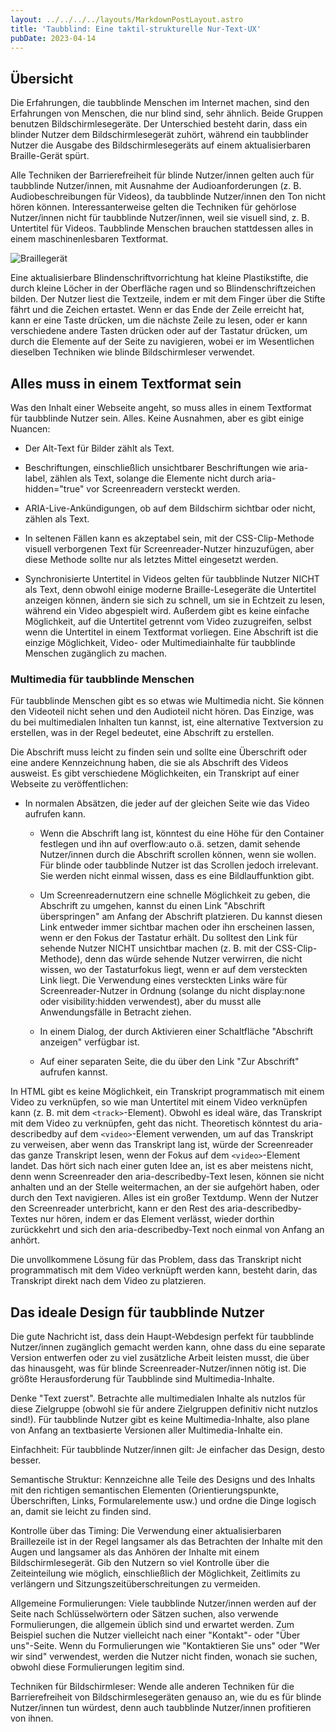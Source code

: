 ```yaml
---
layout: ../../../../layouts/MarkdownPostLayout.astro
title: 'Taubblind: Eine taktil-strukturelle Nur-Text-UX'
pubDate: 2023-04-14
---
```


## Übersicht

Die Erfahrungen, die taubblinde Menschen im Internet machen, sind den Erfahrungen von Menschen, die nur blind sind, sehr ähnlich.
Beide Gruppen benutzen Bildschirmlesegeräte. Der Unterschied besteht darin, dass ein blinder Nutzer dem Bildschirmlesegerät zuhört,
während ein taubblinder Nutzer die Ausgabe des Bildschirmlesegeräts auf einem aktualisierbaren Braille-Gerät spürt.

Alle Techniken der Barrierefreiheit für blinde Nutzer/innen gelten auch für taubblinde Nutzer/innen, mit Ausnahme der
Audioanforderungen (z. B. Audiobeschreibungen für Videos), da taubblinde Nutzer/innen den Ton nicht hören können. Interessanterweise
gelten die Techniken für gehörlose Nutzer/innen nicht für taubblinde Nutzer/innen, weil sie visuell sind, z. B. Untertitel für
Videos. Taubblinde Menschen brauchen stattdessen alles in einem maschinenlesbaren Textformat.

![Braillegerät](/images/affordanzen/braille.png)

Eine aktualisierbare Blindenschriftvorrichtung hat kleine Plastikstifte, die durch kleine Löcher in der Oberfläche ragen und so
Blindenschriftzeichen bilden. Der Nutzer liest die Textzeile, indem er mit dem Finger über die Stifte fährt und die Zeichen ertastet.
Wenn er das Ende der Zeile erreicht hat, kann er eine Taste drücken, um die nächste Zeile zu lesen, oder er kann verschiedene andere
Tasten drücken oder auf der Tastatur drücken, um durch die Elemente auf der Seite zu navigieren, wobei er im Wesentlichen dieselben
Techniken wie blinde Bildschirmleser verwendet.

## Alles muss in einem Textformat sein

Was den Inhalt einer Webseite angeht, so muss alles in einem Textformat für taubblinde Nutzer sein. Alles. Keine Ausnahmen,
aber es gibt einige Nuancen:

- Der Alt-Text für Bilder zählt als Text.

- Beschriftungen, einschließlich unsichtbarer Beschriftungen wie aria-label, zählen als Text, solange die Elemente nicht durch
  aria-hidden="true" vor Screenreadern versteckt werden.

- ARIA-Live-Ankündigungen, ob auf dem Bildschirm sichtbar oder nicht, zählen als Text.

- In seltenen Fällen kann es akzeptabel sein, mit der CSS-Clip-Methode visuell verborgenen Text für Screenreader-Nutzer
  hinzuzufügen, aber diese Methode sollte nur als letztes Mittel eingesetzt werden.

- Synchronisierte Untertitel in Videos gelten für taubblinde Nutzer NICHT als Text, denn obwohl einige moderne Braille-Lesegeräte
  die Untertitel anzeigen können, ändern sie sich zu schnell, um sie in Echtzeit zu lesen, während ein Video abgespielt wird.
  Außerdem gibt es keine einfache Möglichkeit, auf die Untertitel getrennt vom Video zuzugreifen, selbst wenn die Untertitel in
  einem Textformat vorliegen. Eine Abschrift ist die einzige Möglichkeit, Video- oder Multimediainhalte für taubblinde Menschen
  zugänglich zu machen.

### Multimedia für taubblinde Menschen

Für taubblinde Menschen gibt es so etwas wie Multimedia nicht. Sie können den Videoteil nicht sehen und den Audioteil nicht hören.
Das Einzige, was du bei multimedialen Inhalten tun kannst, ist, eine alternative Textversion zu erstellen, was in der Regel bedeutet,
eine Abschrift zu erstellen.

Die Abschrift muss leicht zu finden sein und sollte eine Überschrift oder eine andere Kennzeichnung haben, die sie als Abschrift des
Videos ausweist. Es gibt verschiedene Möglichkeiten, ein Transkript auf einer Webseite zu veröffentlichen:

- In normalen Absätzen, die jeder auf der gleichen Seite wie das Video aufrufen kann.

  - Wenn die Abschrift lang ist, könntest du eine Höhe für den Container festlegen und ihn auf overflow:auto o.ä. setzen, damit
    sehende Nutzer/innen durch die Abschrift scrollen können, wenn sie wollen. Für blinde oder taubblinde Nutzer ist das Scrollen
    jedoch irrelevant. Sie werden nicht einmal wissen, dass es eine Bildlauffunktion gibt.

  - Um Screenreadernutzern eine schnelle Möglichkeit zu geben, die Abschrift zu umgehen, kannst du einen Link "Abschrift überspringen" am Anfang der Abschrift platzieren. Du kannst diesen Link entweder immer sichtbar machen oder ihn erscheinen lassen, wenn er den Fokus der Tastatur erhält. Du solltest den Link für sehende Nutzer NICHT unsichtbar machen (z. B. mit der CSS-Clip-Methode), denn das würde sehende Nutzer verwirren, die nicht wissen, wo der Tastaturfokus liegt, wenn er auf dem versteckten Link liegt. Die Verwendung eines versteckten Links wäre für Screenreader-Nutzer in Ordnung (solange du nicht display:none oder visibility:hidden verwendest), aber du musst alle Anwendungsfälle in Betracht ziehen.

  - In einem Dialog, der durch Aktivieren einer Schaltfläche "Abschrift anzeigen" verfügbar ist.

  - Auf einer separaten Seite, die du über den Link "Zur Abschrift" aufrufen kannst.

In HTML gibt es keine Möglichkeit, ein Transkript programmatisch mit einem Video zu verknüpfen, so wie man Untertitel mit einem Video
verknüpfen kann (z. B. mit dem `<track>`-Element). Obwohl es ideal wäre, das Transkript mit dem Video zu verknüpfen, geht das nicht.
Theoretisch könntest du aria-describedby auf dem `<video>`-Element verwenden, um auf das Transkript zu verweisen, aber wenn das
Transkript lang ist, würde der Screenreader das ganze Transkript lesen, wenn der Fokus auf dem `<video>`-Element landet. Das hört
sich nach einer guten Idee an, ist es aber meistens nicht, denn wenn Screenreader den aria-describedby-Text lesen, können sie nicht
anhalten und an der Stelle weitermachen, an der sie aufgehört haben, oder durch den Text navigieren. Alles ist ein großer Textdump.
Wenn der Nutzer den Screenreader unterbricht, kann er den Rest des aria-describedby-Textes nur hören, indem er das Element verlässt,
wieder dorthin zurückkehrt und sich den aria-describedby-Text noch einmal von Anfang an anhört.

Die unvollkommene Lösung für das Problem, dass das Transkript nicht programmatisch mit dem Video verknüpft werden kann, besteht darin,
das Transkript direkt nach dem Video zu platzieren.

## Das ideale Design für taubblinde Nutzer

Die gute Nachricht ist, dass dein Haupt-Webdesign perfekt für taubblinde Nutzer/innen zugänglich gemacht werden kann, ohne dass du
eine separate Version entwerfen oder zu viel zusätzliche Arbeit leisten musst, die über das hinausgeht, was für blinde
Screenreader-Nutzer/innen nötig ist. Die größte Herausforderung für Taubblinde sind Multimedia-Inhalte.

Denke "Text zuerst". Betrachte alle multimedialen Inhalte als nutzlos für diese Zielgruppe (obwohl sie für andere Zielgruppen
definitiv nicht nutzlos sind!). Für taubblinde Nutzer gibt es keine Multimedia-Inhalte, also plane von Anfang an textbasierte
Versionen aller Multimedia-Inhalte ein.

Einfachheit: Für taubblinde Nutzer/innen gilt: Je einfacher das Design, desto besser.

Semantische Struktur: Kennzeichne alle Teile des Designs und des Inhalts mit den richtigen semantischen Elementen (Orientierungspunkte,
Überschriften, Links, Formularelemente usw.) und ordne die Dinge logisch an, damit sie leicht zu finden sind.

Kontrolle über das Timing: Die Verwendung einer aktualisierbaren Braillezeile ist in der Regel langsamer als das Betrachten der
Inhalte mit den Augen und langsamer als das Anhören der Inhalte mit einem Bildschirmlesegerät. Gib den Nutzern so viel Kontrolle über die Zeiteinteilung wie möglich, einschließlich der Möglichkeit, Zeitlimits zu verlängern und Sitzungszeitüberschreitungen zu vermeiden.

Allgemeine Formulierungen: Viele taubblinde Nutzer/innen werden auf der Seite nach Schlüsselwörtern oder Sätzen suchen, also verwende
Formulierungen, die allgemein üblich sind und erwartet werden. Zum Beispiel suchen die Nutzer vielleicht nach einer "Kontakt"- oder
"Über uns"-Seite. Wenn du Formulierungen wie "Kontaktieren Sie uns" oder "Wer wir sind" verwendest, werden die Nutzer nicht finden,
wonach sie suchen, obwohl diese Formulierungen legitim sind.

Techniken für Bildschirmleser: Wende alle anderen Techniken für die Barrierefreiheit von Bildschirmlesegeräten genauso an, wie du es
für blinde Nutzer/innen tun würdest, denn auch taubblinde Nutzer/innen profitieren von ihnen.
